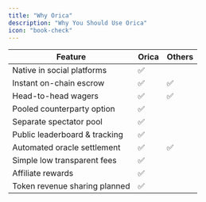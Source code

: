 ```yaml
---
title: "Why Orica"
description: "Why You Should Use Orica"
icon: "book-check"
---
```


| Feature                       | **Orica** | **Others** |
| ----------------------------- | --------- | ---------- |
| Native in social platforms    | ✅         |            |
| Instant on-chain escrow       | ✅         | ✅     |
| Head-to-head wagers           | ✅         | ✅     |
| Pooled counterparty option    | ✅         |            |
| Separate spectator pool       | ✅         |            |
| Public leaderboard & tracking | ✅         |            |
| Automated oracle settlement   | ✅         | ✅     |
| Simple low transparent fees   | ✅         |            |
| Affiliate rewards             | ✅         |            |
| Token revenue sharing planned | ✅         |            |
